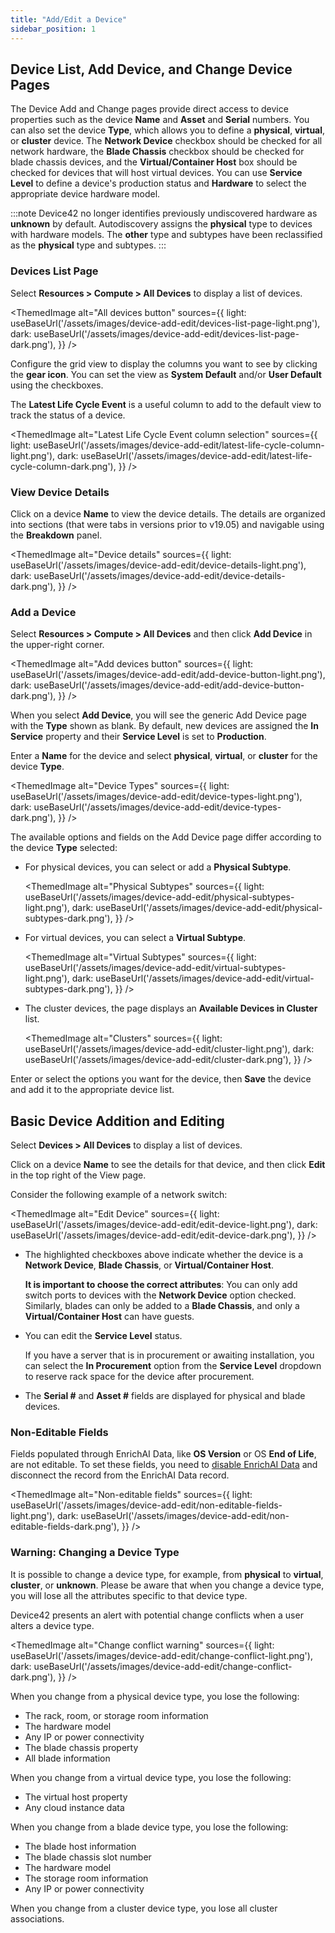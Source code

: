 ```yaml
---
title: "Add/Edit a Device"
sidebar_position: 1
---
```



## Device List, Add Device, and Change Device Pages

The Device Add and Change pages provide direct access to device properties such as the device **Name** and **Asset** and **Serial** numbers. You can also set the device **Type**, which allows you to define a **physical**, **virtual**, or **cluster** device. The **Network Device** checkbox should be checked for all network hardware, the **Blade Chassis** checkbox should be checked for blade chassis devices, and the **Virtual/Container Host** box should be checked for devices that will host virtual devices. You can use **Service Level** to define a device's production status and **Hardware** to select the appropriate device hardware model.

:::note
Device42 no longer identifies previously undiscovered hardware as **unknown** by default. Autodiscovery assigns the **physical** type to devices with hardware models. The **other** type and subtypes have been reclassified as the **physical** type and subtypes.
:::

### Devices List Page

Select **Resources > Compute > All Devices** to display a list of devices.

<ThemedImage
  alt="All devices button"
  sources={{
    light: useBaseUrl('/assets/images/device-add-edit/devices-list-page-light.png'),
    dark: useBaseUrl('/assets/images/device-add-edit/devices-list-page-dark.png'),
  }}
/>

Configure the grid view to display the columns you want to see by clicking the **gear icon**. You can set the view as **System Default** and/or **User Default** using the checkboxes. 

The **Latest Life Cycle Event** is a useful column to add to the default view to track the status of a device.

<ThemedImage
  alt="Latest Life Cycle Event column selection"
  sources={{
    light: useBaseUrl('/assets/images/device-add-edit/latest-life-cycle-column-light.png'),
    dark: useBaseUrl('/assets/images/device-add-edit/latest-life-cycle-column-dark.png'),
  }}
/>

### View Device Details

Click on a device **Name** to view the device details. The details are organized into sections (that were tabs in versions prior to v19.05) and navigable using the **Breakdown** panel.

<ThemedImage
  alt="Device details"
  sources={{
    light: useBaseUrl('/assets/images/device-add-edit/device-details-light.png'),
    dark: useBaseUrl('/assets/images/device-add-edit/device-details-dark.png'),
  }}
/>

### Add a Device

Select **Resources > Compute > All Devices** and then click **Add Device** in the upper-right corner.

<ThemedImage
  alt="Add devices button"
  sources={{
    light: useBaseUrl('/assets/images/device-add-edit/add-device-button-light.png'),
    dark: useBaseUrl('/assets/images/device-add-edit/add-device-button-dark.png'),
  }}
/>

When you select **Add Device**, you will see the generic Add Device page with the **Type** shown as blank. By default, new devices are assigned the **In Service** property and their **Service Level** is set to **Production**.

Enter a **Name** for the device and select **physical**, **virtual**, or **cluster** for the device **Type**.

<ThemedImage
  alt="Device Types"
  sources={{
    light: useBaseUrl('/assets/images/device-add-edit/device-types-light.png'),
    dark: useBaseUrl('/assets/images/device-add-edit/device-types-dark.png'),
  }}
/>

The available options and fields on the Add Device page differ according to the device **Type** selected:

- For physical devices, you can select or add a **Physical Subtype**.

  <ThemedImage
    alt="Physical Subtypes"
    sources={{
      light: useBaseUrl('/assets/images/device-add-edit/physical-subtypes-light.png'),
      dark: useBaseUrl('/assets/images/device-add-edit/physical-subtypes-dark.png'),
    }}
  />

- For virtual devices, you can select a **Virtual Subtype**.

    <ThemedImage
      alt="Virtual Subtypes"
      sources={{
        light: useBaseUrl('/assets/images/device-add-edit/virtual-subtypes-light.png'),
        dark: useBaseUrl('/assets/images/device-add-edit/virtual-subtypes-dark.png'),
      }}
    />

- The cluster devices, the page displays an **Available Devices in Cluster** list.

  <ThemedImage
    alt="Clusters"
    sources={{
      light: useBaseUrl('/assets/images/device-add-edit/cluster-light.png'),
      dark: useBaseUrl('/assets/images/device-add-edit/cluster-dark.png'),
    }}
  />

Enter or select the options you want for the device, then **Save** the device and add it to the appropriate device list.

## Basic Device Addition and Editing

Select **Devices > All Devices** to display a list of devices.

Click on a device **Name** to see the details for that device, and then click **Edit** in the top right of the View page.

Consider the following example of a network switch:

<ThemedImage
  alt="Edit Device"
  sources={{
    light: useBaseUrl('/assets/images/device-add-edit/edit-device-light.png'),
    dark: useBaseUrl('/assets/images/device-add-edit/edit-device-dark.png'),
  }}
/>

- The highlighted checkboxes above indicate whether the device is a **Network Device**, **Blade Chassis**, or **Virtual/Container Host**. 
  <!-- Keep the two-line spacing for Docusaurus to render the sub-paragraphs on a new line. -->
  
  **It is important to choose the correct attributes**: You can only add switch ports to devices with the **Network Device** option checked. Similarly, blades can only be added to a **Blade Chassis**, and only a **Virtual/Container Host** can have guests.
- You can edit the **Service Level** status.


  If you have a server that is in procurement or awaiting installation, you can select the **In Procurement** option from the **Service Level** dropdown to reserve rack space for the device after procurement.
- The **Serial #** and **Asset #** fields are displayed for physical and blade devices.

### Non-Editable Fields 

Fields populated through EnrichAI Data, like **OS Version** or OS **End of Life**, are not editable. To set these fields, you need to [disable EnrichAI Data](auto-discovery/enrichai-data/enrichai-opt-out.mdx) and disconnect the record from the EnrichAI Data record.

<ThemedImage
  alt="Non-editable fields"
  sources={{
    light: useBaseUrl('/assets/images/device-add-edit/non-editable-fields-light.png'),
    dark: useBaseUrl('/assets/images/device-add-edit/non-editable-fields-dark.png'),
  }}
/>

### Warning: Changing a Device Type

It is possible to change a device type, for example, from **physical** to **virtual**, **cluster**, or **unknown**. Please be aware that when you change a device type, you will lose all the attributes specific to that device type.

Device42 presents an alert with potential change conflicts when a user alters a device type.

<ThemedImage
  alt="Change conflict warning"
  sources={{
    light: useBaseUrl('/assets/images/device-add-edit/change-conflict-light.png'),
    dark: useBaseUrl('/assets/images/device-add-edit/change-conflict-dark.png'),
  }}
/>

When you change from a physical device type, you lose the following:

- The rack, room, or storage room information
- The hardware model
- Any IP or power connectivity
- The blade chassis property
- All blade information

When you change from a virtual device type, you lose the following:

- The virtual host property
- Any cloud instance data

When you change from a blade device type, you lose the following:

- The blade host information
- The blade chassis slot number
- The hardware model
- The storage room information
- Any IP or power connectivity

When you change from a cluster device type, you lose all cluster associations.
